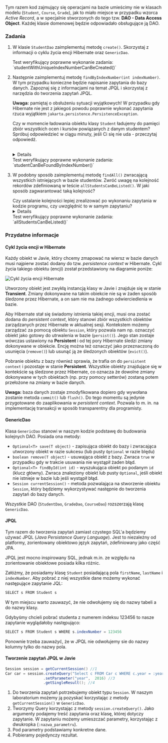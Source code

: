 
Tym razem kod zajmujący się operacjami na bazie umieścimy nie w klasach modelu (`Student`, `Course`, `Grade`), jak to miało miejsce w przypadku wzorca *Active Record*, a w specjalnie stworzonych do tego tzw. **DAO - Data Access Object**. Każdej klasie domenowej będzie odpowiadało obsługujące ją DAO.

### Zadania

1. W klasie `StudentDao` zaimplementuj metodę `create()`. Skorzystaj z informacji o cyklu życia encji Hibernate oraz `GenericDao`. 

    <Callout type="info">
    Test weryfikujący poprawne wykonanie zadania: `studentWithUniqueIndexNumberCanBeCreated()`
    </Callout>
	
1. Następnie zaimplementuj metodę `findByIndexNumber(int indexNumber)`. W tym przypadku konieczne będzie napisanie zapytania do bazy danych. Zapoznaj się z informacjami na temat JPQL i skorzystaj z narzędzia do tworzenia zapytań JPQL. 

	**Uwaga:** pamiętaj o obsłużeniu sytuacji wyjątkowych! W przypadku gdy Hibernate nie jest z jakiegoś powodu poprawnie wykonać zapytania rzuca wyjątkiem `jakarta.persistence.PersistenceException`. 

	<Callout>
   
   Czy w momencie ładowania obiektu klasy `Student` ładujemy do pamięci zbiór wszystkich ocen i kursów powiązanych z danym studentem? Spróbuj odpowiedzieć w ciągu minuty, jeśli Ci się nie uda - przeczytaj odpowiedź.
	</Callout>
	
	<br />
	
	<Details>
	To, że nie mogłeś odpowiedzieć na to pytanie w ciągu minuty pokazuje nam pewną istotną kwestię związaną ze wzorcem ORM. 
	Delegując ładowanie elementów z bazy do biblioteki oddajemy jej część odpowiedzialności. Oczywiście możemy dowolnie konfigurować sposób ładowania danych, natomiast wymaga to głębszej znajomości biblioteki i na pierwszy rzut oka jest mniej oczywiste niż w *Active Record*.
	Jeśli popełnimy błąd przy konfiguracji to może się okazać, że wczytujemy **całą** naszą bazę danych przy pojedynczym zapytaniu, co w oczywisty sposób zabija wydajność aplikacji.
	</Details>
	
	<Callout type="info">
	 Test weryfikujący poprawne wykonanie zadania: `studentCanBeFoundByIndexNumber()`
	 </Callout>
	
1. W podobny sposób zaimplementuj metodę `findAll()` zwracającą wszystkich istniejących w bazie studentów. Zwróć uwagę na kolejność rekordów zdefiniowaną w teście `allStudentsCanBeListed()`. W jaki sposób zagwarantować taką kolejność? 

	<Callout type="default">
    Czy ustalanie kolejności lepiej zrealizować po wykonaniu zapytania w kodzie programu, czy uwzględnić to w samym zapytaniu?
    </Callout>

    <br />

    <Details>
    Tam gdzie to możliwe najlepiej delegować operacje na danych do samej bazy. Dotyczy to szczególnie operacji filtrowania i pozwala zmniejszyć liczbę obiektów alokowanych w pamięci, ale nawet takie operacje jak sortowanie danych mogą być wydajniejsze po stronie bazy danych, szczególnie gdy połączymy je z indeksowaniem danych i  np. mechanizmem stronicowania. 
    </Details>
   
	<Callout type="info">
    Test weryfikujący poprawne wykonanie zadania: `allStudentsCanBeListed()`
    </Callout>


### Przydatne informacje

#### Cykl życia encji w Hibernate

Każdy obiekt w Javie, który chcemy zmapować na wiersz w bazie danych musi najpierw zostać dodany do tzw. *persistence context* w Hibernate. Cykl życia takiego obiektu (encji) został przedstawiony na diagramie poniże:

![Cykl życia encji Hibernate](/02-persistance-orm/hibernate_states.png)

Utworzony obiekt jest zwykłą instancją klasy w Javie i znajduje się w stanie **Transient**. Zmiany dokonywane na takim obiekcie nie są w żaden sposób śledzone przez Hibernate, a on sam nie ma żadnego odwierciedlenia w bazie. 

Aby Hibernate stał się świadomy istnienia takiej encji, musi ona zostać dodana do *persistent context*, który stanowi zbiór wszystkich obiektów zarządzanych przez Hibernate w aktualnej sesji. Kontekstem możemy zarządzać za pomocą obiektu `Session`, który pozwala nam np. oznaczyć obiekt jako gotowy do utrwalenia w bazie (`persist()`). Jego stan zostaje wówczas ustawiony na **Persistent** i od tej pory Hibernate śledzi zmiany dokonywane w obiekcie. Encję można też oznaczyć jako przeznaczoną do usunięcia (`remove()`) lub usunąć ją ze śledzonych obiektów (`evict()`). 

Pobranie obiektu z bazy również sprawia, że trafia on do `persistent context` i pozostaje w stanie **Persistent**. Wszystkie obiekty znajdujące się w kontekście są śledzone przez Hibernate, co oznacza że dowolne zmiany dokonywane w tych obiektach (np. przy pomocy setterów) zostaną potem przełożone na zmiany w bazie danych.

**Uwaga:** baza danych zostaje zmodyfikowana dopiero gdy wywołana zostanie metoda `commit()` lub `flush()`. Do tego momentu są jedynie przygotowane do zaaplikowania w *persistent context*. Pozwala to m. in. na implementację transakcji w sposób transparentny dla programisty. 

#### GenericDao

Klasa `GenericDao` stanowi w naszym kodzie podstawę  do budowania kolejnych DAO. Posiada ona metody:

- `Optional<T> save(T object)` -  zapisująca obiekt do bazy i zwracająca utworzony obiekt w razie sukcesu (lub pusty `Optional` w razie blędu)
- `boolean remove(T object)` -  usuwająca obiekt z bazy. Zwraca `true` w przypadku gdy w trakcie usuwania nie wystąpił żaden błąd.
- `Optional<T> findById(int id)` - wyszukująca obiekt po podanym `id` (klucz główny). Zwraca znaleziony obiekt lub pusty `Optional`, jeśli obiekt nie istnieje w bazie lub jeśli wystąpił błąd. 
- `Session currentSession()` - metoda pozwalająca na stworzenie obiektu `Session`, który będziemy wykorzystywać następnie do tworzenia zapytań do bazy danych.

Wszystkie DAO (`StudentDao`, `GradeDao`, `CourseDao`) rozszerzają klasę `GenericDao`.

####  JPQL

Tym razem do tworzenia zapytań zamiast czystego SQL'a będziemy używać JPQL (*Java Persistance Query Language*). Jest to niezależny od platformy, zorientowany obiektowo język zapytań, zdefiniowany jako część JPA.

JPQL jest mocno inspirowany SQL, jednak m.in. ze względu na zorientowanie obiektowe posiada kilka różnic.

Załóżmy, że posiadamy klasę `Student` posiadającą pola `firstName`, `lastName` i `indexNumber`. Aby pobrać z niej wszystkie dane możemy wykonać następujące zapytanie JQL:

```java
SELECT s FROM Student s
```
W tym miejscu warto zauwazyć, że nie odwołujemy się do nazwy tabeli a do nazwy klasy.

Gdybyśmy chcieli pobrać studenta z numerem indeksu 123456 to nasze zapytanie wyglądałoby następująco:

```java
SELECT s FROM Student s WHERE s.indexNumber = 123456
```
Ponownie trzeba zauważyć, że w JPQL nie odwołujemy sie do nazwy kolumny tylko do nazwy pola.


#### Tworzenie zapytań JPQL w Javie

```java
Session session = getCurrentSession() //1
Car car = session.createQuery("Select c FROM Car c WHERE c.year = :year", Car.class) //2
                 .setParameter("year",  2016) //3
                 .getSingleResult(); //4
```

1. Do tworzenia zapytań potrzebujemy obiekt typu `Session`. W naszym laboratorium możemy ją pozyskać korzystając z metody `getCurrentSession()` w `GenericDao`.
1. Tworzymy Query korzystając z metody `session.createQuery()`. Jako argumenty podajemy treść zapytania oraz klasę, której dotyczy zapytanie. W zapytaniu możemy umieszczać parametry, korzystając z dwukropka (`:nazwa_parametru`).
1. Pod parametry podstawiamy konkretne dane.
1. Pobieramy pojedynczy rezultat.
